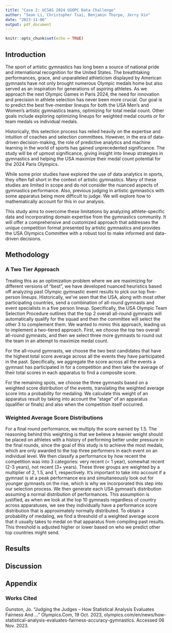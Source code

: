 ```yaml
---
title: "Case 2: UCSAS 2024 USOPC Data Challenge"
author: "Sean Li, Christopher Tsai, Benjamin Thorpe, Jerry Xin"
date: "2023-11-06"
output: pdf_document
---
```


```r
knitr::opts_chunk$set(echo = TRUE)
```

## Introduction

The sport of artistic gymnastics has long been a source of national pride and international recognition for the United States. The breathtaking performances, grace, and unparalleled athleticism displayed by American gymnasts have not only brought numerous Olympic medals home but also served as an inspiration for generations of aspiring athletes. As we approach the next Olympic Games in Paris 2024, the need for innovation and precision in athlete selection has never been more crucial. Our goal is to predict the best five-member lineups for both the USA Men's and Women's artistic gymnastics teams, optimizing for total medal count. Other goals include exploring optimizing lineups for weighted medal counts or for team medals vs individual medals.

Historically, this selection process has relied heavily on the expertise and intuition of coaches and selection committees. However, in the era of data-driven decision-making, the role of predictive analytics and machine learning in the world of sports has gained unprecedented significance. The study will be of upmost significance, giving insight into lineup strategies in gymnastics and helping the USA maximize their medal count potential for the 2024 Paris Olympics. 

While some prior studies have explored the use of data analytics in sports, they often fall short in the context of artistic gymnastics. Many of these studies are limited in scope and do not consider the nuanced aspects of gymnastics performance. Also, previous judging in artistic gymnastics with some apparatus being more difficult to judge. We will explore how to mathematically account for this in our analysis.

This study aims to overcome these limitations by analyzing athlete-specific data and incorporating domain expertise from the gymnastics community. It will offer a comprehensive and customized approach that addresses the unique competition format presented by artistic gymnastics and provides the USA Olympics Committee with a robust tool to make informed and data-driven decisions.


## Methodology

### A Two Tier Approach

Treating this as an optimization problem where we are maximizing for different versions of "best", we have developed nuanced heuristics based off analyzing past Olympic gymnastic event results to pick our top five-person lineups. Historically, we've seen that the USA, along with most other participating countries, send a combination of all-round gymnasts and event specialists in a five person lineup. Specifically, the USA Olympic Team Selection Procedure outlines that the top 2 overall all-round gymnasts will automatically qualify for the squad and then the committee will select the other 3 to complement them. We wanted to mimic this approach, leading us to implement a two-tiered approach. First, we choose the top two overall all-round gymnasts, and then we select three more gymnasts to round out the team in an attempt to maximize medal count. 

For the all-round gymnasts, we choose the two best candidates that have the highest total score average across all the events they have participated in the past. Specifically, we aggregate the score across all the events a gymnast has participated in for a competition and then take the average of their total scores in each apparatus to find a composite score.  

For the remaining spots, we choose the three gymnasts based on a weighted score distribution of the events, translating the weighted average score into a probability for medaling. We calculate this weight of an apparatus result by taking into account the "stage" of an apparatus (qualifier or finals) and also when the competition itself occurred.

### Weighted Average Score Distributions

For a final round performance, we multiply the score earned by 1.5. The reasoning behind this weighting is that we believe a heavier weight should be placed on athletes with a history of performing better under pressure in the final rounds, since the goal of this study is to achieve the most medals, which are only awarded to the top three performers in each event on an individual level. We then classify a performance by how recent the competition was into 3 categories: very recent (< 1 year), somewhat recent (2-3 years), not recent (3+ years). These three groups are weighted by a multiplier of 2, 1.5, and 1, respectively. It's important to take into account if a gymnast is at a peak performance era and simultaneously look out for younger gymnasts on the rise, which is why we incorporated this step into our selection process. We then generate each USA gymnast's distribution assuming a normal distribution of performances. This assumption is justified, as when we look at the top 10 gymnasts regardless of country across apparatuses, we see they individually have a performance score distribution that is approximately normally distributed. To obtain a probability of medaling, we find a threshold of a weighted average score that it usually takes to medal on that apparatus from compiling past results. This threshold is adjusted higher or lower based on who we predict other top countries might send.  



## Results 

## Discussion



## Appendix

### Works Cited
Gunston, Jo. “Judging the Judges – How Statistical Analysis Evaluates Fairness And ...” Olympics.Com, 19 Oct. 2023, olympics.com/en/news/how-statistical-analysis-evaluates-fairness-accuracy-gymnastics. Accessed 06 Nov. 2023.

